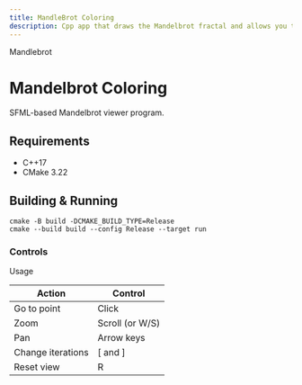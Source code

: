 ```yaml
---
title: MandleBrot Coloring
description: Cpp app that draws the Mandelbrot fractal and allows you to zoom in and explore the fractal (uses zero libraries).
---
```


<GroupName>Mandlebrot</GroupName>
# Mandelbrot Coloring

SFML-based Mandelbrot viewer program.

<Album title="Colored Samples" images={ColoringMandlebrotSamples} columns={1} />

## Requirements
 * C++17
 * CMake 3.22

## Building & Running

```shell
cmake -B build -DCMAKE_BUILD_TYPE=Release
cmake --build build --config Release --target run
```

### Controls

<Aside type='note'>Usage</Aside>

| Action            | Control         |
| ----------------- | --------------- |
| Go to point       | Click           |
| Zoom              | Scroll (or W/S) |
| Pan               | Arrow keys      |
| Change iterations | [ and ]         |
| Reset view        | R               |
